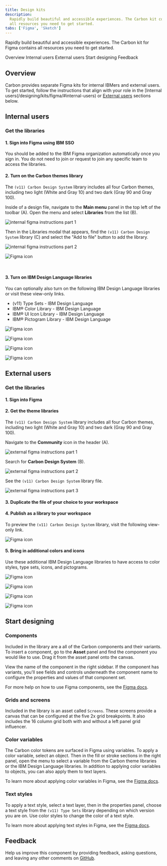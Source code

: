 ```yaml
---
title: Design kits
description:
  Rapidly build beautiful and accessible experiences. The Carbon kit contains
  all resources you need to get started.
tabs: ['Figma', 'Sketch']
---
```


<PageDescription>

Rapidly build beautiful and accessible experiences. The Carbon kit for Figma
contains all resources you need to get started.

</PageDescription>

<AnchorLinks>
  <AnchorLink>Overview</AnchorLink>
  <AnchorLink>Internal users</AnchorLink>
  <AnchorLink>External users</AnchorLink>
  <AnchorLink>Start designing</AnchorLink>
  <AnchorLink>Feedback</AnchorLink>
</AnchorLinks>

## Overview

Carbon provides separate Figma kits for internal IBMers and external users. To
get started, follow the instructions that align with your role in the [Internal
users(/designing/kits/figma/#internal-users) or
[External users](/designing/kits/figma/#external-users) sections below.

## Internal users

### Get the libraries

#### 1. Sign into Figma using IBM SSO

You should be added to the IBM Figma organization automatically once you sign
in. You do not need to join or request to join any specific team to access the
libraries.

#### 2. Turn on the Carbon themes library

The `(v11) Carbon Design System` library includes all four Carbon themes,
including two light (White and Gray 10) and two dark (Gray 90 and Gray 100).

Inside of a design file, navigate to the **Main menu** panel in the top left of
the toolbar (A). Open the menu and select **Libraries** from the list (B).

<Row>
<Column colLg={8}>

![internal figma instructions part 1](images/design-figma-1.png)

</Column>
</Row>

Then in the Libraries modal that appears, find the `(v11) Carbon Design System`
library (C) and select the "Add to file" button to add the library.

<Row>
<Column colLg={8}>

![internal figma instructions part 2](images/design-figma-2.png)

</Column>
</Row>

<Row className="resource-card-group">
<Column colMd={4} colLg={4} noGutterSm>
  <ResourceCard
    subTitle="v11 Carbon Design System"
    href="https://www.figma.com/file/YAnB1jKx0yCUL29j6uSLpg/(v11)-White-Theme---Carbon-Design-System"
    actionIcon="launch">

![Figma icon](/images/figma.svg)

  </ResourceCard>
</Column>
</Row>

<br />

#### 3. Turn on IBM Design Language libraries 

You can optionally also turn on the following IBM Design Language libraries or
visit these view-only links.

- (v11) Type Sets - IBM Design Language
- IBM® Color Library - IBM Design Language
- IBM® UI Icon Library - IBM Design Language
- IBM® Pictogram Library - IBM Design Language

<Row className="resource-card-group">
<Column colMd={4} colLg={4} noGutterSm>
  <ResourceCard
    subTitle="IBM® Color Library"
    href="https://www.figma.com/design/Gvwx2RnAZzDKTjVuC5xOlO/IBM%C2%AE-Color-Library?node-id=129-2&p=f&t=UjXrfg4Uf7mTVBoh-0"
    actionIcon="launch">

![Figma icon](/images/figma.svg)

  </ResourceCard>
</Column>
<Column colMd={4} colLg={4} noGutterSm>
  <ResourceCard
    subTitle="(v11) Type Sets"
    href="https://www.figma.com/design/rK06GY6bvEfokuzrFGdtWB/-v11--Type-Sets-%E2%80%93-Carbon-Design-System?node-id=129-2&p=f&t=dRJHKo5AUtg1e755-0"
    actionIcon="launch">

![Figma icon](/images/figma.svg)

  </ResourceCard>
</Column>
<Column colMd={4} colLg={4} noGutterSm>
  <ResourceCard
    subTitle="IBM® UI Icon Library"
    href="https://www.figma.com/design/J5c0d85dSJn9JnBhSYYLmD/IBM%C2%AE-UI-Icon-Library?node-id=129-2&p=f&t=D3sSTCZzYBYvzx1I-0"
    actionIcon="launch">

![Figma icon](/images/figma.svg)

  </ResourceCard>
</Column>
<Column colMd={4} colLg={4} noGutterSm>
  <ResourceCard
    subTitle="IBM® Pictogram Library"
    href="https://www.figma.com/design/PkUl9UBuvA41GPpyl84NBc/IBM%C2%AE-Pictogram-Library?node-id=0-1&p=f&t=Nj4MN7jsdovg7UPK-0"
    actionIcon="launch">

![Figma icon](/images/figma.svg)

  </ResourceCard>
</Column>
</Row>

## External users

### Get the libraries

#### 1. Sign into Figma

#### 2. Get the theme libraries

The `(v11) Carbon Design System` library includes all four Carbon themes,
including two light (White and Gray 10) and two dark (Gray 90 and Gray 100).

Navigate to the **Community** icon in the header (A).

<Row>
<Column colLg={8}>

![external figma instructions part 1](images/design-figma-3.png)

</Column>
</Row>

Search for **Carbon Design System** (B).

<Row>
<Column colLg={8}>

![external figma instructions part 2](images/design-figma-4.png)

</Column>
</Row>

See the `(v11) Carbon Design System` library file.

<Row>
<Column colLg={8}>

![external figma instructions part 3](images/design-figma-5.png)

</Column>
</Row>

#### 3. Duplicate the file of your choice to your workspace

#### 4. Publish as a library to your workspace

To preview the `(v11) Carbon Design System` library, visit the following
view-only link.

<Row className="resource-card-group">
<Column colMd={4} colLg={4} noGutterSm>
  <ResourceCard
    subTitle="v11 Carbon Design System"
    href="https://www.figma.com/community/file/1157761560874207208"
    actionIcon="launch">

![Figma icon](/images/figma.svg)

  </ResourceCard>
</Column>
</Row>

#### 5. Bring in additional colors and icons

Use these additional IBM Design Language libraries to have access to color
styles, type sets, icons, and pictograms.

<Row className="resource-card-group">
<Column colMd={4} colLg={4} noGutterSm>
  <ResourceCard
    subTitle="IBM® Color Library"
    href="https://www.figma.com/community/file/1089055766693968230"
    actionIcon="launch">

![Figma icon](/images/figma.svg)

  </ResourceCard>
</Column>
<Column colMd={4} colLg={4} noGutterSm>
  <ResourceCard
    subTitle="(v11) Type Sets"
    href="https://www.figma.com/community/file/1127113732861637625"
    actionIcon="launch">

![Figma icon](/images/figma.svg)

  </ResourceCard>
</Column>
<Column colMd={4} colLg={4} noGutterSm>
  <ResourceCard
    subTitle="IBM® UI Icon Library"
    href="https://www.figma.com/community/file/1089055340263947620"
    actionIcon="launch">

![Figma icon](/images/figma.svg)

  </ResourceCard>
</Column>
<Column colMd={4} colLg={4} noGutterSm>
  <ResourceCard
    subTitle="IBM® Pictogram Library"
    href="https://www.figma.com/community/file/1089047716352012639"
    actionIcon="launch">

![Figma icon](/images/figma.svg)

  </ResourceCard>
</Column>
</Row>

## Start designing

### Components

Included in the library are a all of the Carbon components and their variants.
To insert a component, go to the **Asset** panel and find the component you
would like to use. Drag it from the asset panel onto the canvas.

View the name of the component in the right sidebar. If the component has
variants, you'll see fields and controls underneath the component name to
configure the properties and values of that component set.

For more help on how to use Figma components, see the
[Figma docs](https://help.figma.com/hc/en-us/articles/360056440594-Create-and-use-variants#Use_variants).

### Grids and screens

Included in the library is an asset called `Screens`. These screens provide a
canvas that can be configured at the five 2x grid breakpoints. It also includes
the 16 column grid both with and without a left panel grid influencer.

### Color variables

The Carbon color tokens are surfaced in Figma using variables. To apply a color
variable, select an object. Then in the fill or stroke sections in the right
panel, open the menu to select a variable from the Carbon theme libraries or the
IBM Design Language libraries. In addition to applying color variables to
objects, you can also apply them to text layers.

To learn more about applying color variables in Figma, see the
[Figma docs](https://help.figma.com/hc/en-us/articles/15343107263511-Apply-variables-to-designs).

### Text styles

To apply a text style, select a text layer, then in the properties panel, choose
a text style from the `(v11) Type Sets` library depending on which version you
are on. Use color styles to change the color of a text style.

To learn more about applying text styles in Figma, see the
[Figma docs](https://help.figma.com/hc/en-us/articles/360039957034-Create-and-Apply-Text-Styles#apply).

## Feedback

Help us improve this component by providing feedback, asking questions, and
leaving any other comments on
[GitHub](https://github.com/carbon-design-system/carbon-design-kit/issues).
